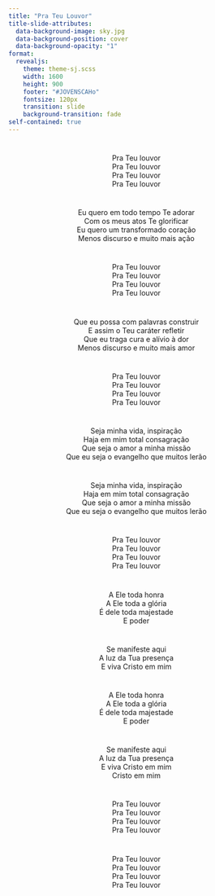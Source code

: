 ```yaml
---
title: "Pra Teu Louvor"
title-slide-attributes:
  data-background-image: sky.jpg
  data-background-position: cover
  data-background-opacity: "1"
format: 
  revealjs:
    theme: theme-sj.scss
    width: 1600
    height: 900
    footer: "#JOVENSCAHo"
    fontsize: 120px
    transition: slide
    background-transition: fade
self-contained: true
---
```


# {background-image="sky.jpg"}

<center>
Pra Teu louvor <br>
Pra Teu louvor <br>
Pra Teu louvor <br>
Pra Teu louvor <br>
</center>

# {background-image="sky.jpg"}

<center>
Eu quero em todo tempo Te adorar <br>
Com os meus atos Te glorificar <br>
Eu quero um transformado coração <br>
Menos discurso e muito mais ação <br>
</center>

# {background-image="sky.jpg"}

<center>
Pra Teu louvor <br>
Pra Teu louvor <br>
Pra Teu louvor <br>
Pra Teu louvor <br>
</center>

# {background-image="sky.jpg"}

<center>
Que eu possa com palavras construir <br>
E assim o Teu caráter refletir <br>
Que eu traga cura e alívio à dor <br>
Menos discurso e muito mais amor <br>
</center>

# {background-image="sky.jpg"}

<center>
Pra Teu louvor <br>
Pra Teu louvor <br>
Pra Teu louvor <br>
Pra Teu louvor <br>
</center>

# {background-image="sky.jpg"}

<center>
Seja minha vida, inspiração <br>
Haja em mim total consagração <br>
Que seja o amor a minha missão <br>
Que eu seja o evangelho que muitos lerão <br>
</center>

# {background-image="sky.jpg"}

<center>
Seja minha vida, inspiração <br>
Haja em mim total consagração <br>
Que seja o amor a minha missão <br>
Que eu seja o evangelho que muitos lerão <br>
</center>

# {background-image="sky.jpg"}

<center>
Pra Teu louvor <br>
Pra Teu louvor <br>
Pra Teu louvor <br>
Pra Teu louvor <br>
</center>

# {background-image="sky.jpg"}

<center>
A Ele toda honra <br>
A Ele toda a glória <br>
É dele toda majestade <br>
E poder <br>
</center>

# {background-image="sky.jpg"}

<center>
Se manifeste aqui <br>
A luz da Tua presença <br>
E viva Cristo em mim <br>
</center>

# {background-image="sky.jpg"}

<center>
A Ele toda honra <br>
A Ele toda a glória <br>
É dele toda majestade <br>
E poder <br>
</center>

# {background-image="sky.jpg"}

<center>
Se manifeste aqui <br>
A luz da Tua presença <br>
E viva Cristo em mim <br>
Cristo em mim <br>
</center>

# {background-image="sky.jpg"}

<center>
Pra Teu louvor <br>
Pra Teu louvor <br>
Pra Teu louvor <br>
Pra Teu louvor <br>
</center>

# {background-image="sky.jpg"}

<center>
Pra Teu louvor <br>
Pra Teu louvor <br>
Pra Teu louvor <br>
Pra Teu louvor <br>
</center>